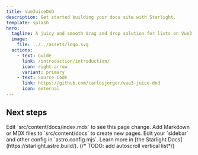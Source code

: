 ```yaml
---
title: VueJuiceDnD
description: Get started building your docs site with Starlight.
template: splash
hero:
  tagline: A juicy and smooth drag and drop solution for lists on Vue3 full animated.
  image:
    file: ../../assets/logo.svg
  actions:
    - text: Guide
      link: /introduction/introduction/
      icon: right-arrow
      variant: primary
    - text: Source Code
      link: https://github.com/carlosjorger/vue3-juice-dnd
      icon: external
---
```



## Next steps

<CardGrid stagger>
  <Card title="Update content" icon="pencil">
    Edit `src/content/docs/index.mdx` to see this page change.
  </Card>
  <Card title="Add new content" icon="add-document">
    Add Markdown or MDX files to `src/content/docs` to create new pages.
  </Card>
  <Card title="Configure your site" icon="setting">
    Edit your `sidebar` and other config in `astro.config.mjs`.
  </Card>
  <Card title="Read the docs" icon="open-book">
    Learn more in [the Starlight Docs](https://starlight.astro.build/).
  </Card>
</CardGrid>
{/* TODO: add autoscroll vertical list*/}
